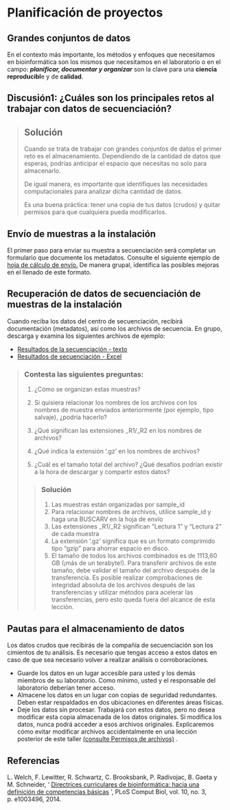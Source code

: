 # Planificación de proyectos

## **Grandes conjuntos de datos**

En el contexto más importante, los métodos y enfoques que necesitamos en bioinformática son los mismos que necesitamos en el laboratorio o en el campo: ***planificar, documentar y organizar*** son la clave para una **ciencia reproducibl**e y de **calidad**.

## Discusión1: ¿Cuáles son los principales retos al trabajar con datos de secuenciación?

> ## **Solución**
>
> Cuando se trata de trabajar con grandes conjuntos de datos el primer reto es el almacenamiento. Dependiendo de la cantidad de datos que esperas, podrías anticipar el espacio que necesitas no solo para almacenarlo.
>
> De igual manera, es importante que identifiques las necesidades computacionales para analizar dicha cantidad de datos.
>
> Es una buena práctica: tener una copia de tus datos (crudos) y quitar permisos para que cualquiera pueda modificarlos.

## **Envío de muestras a la instalación**

El primer paso para enviar su muestra a secuenciación será completar un formulario que documente los metadatos. Consulte el siguiente ejemplo de [hoja de cálculo de envío.](https://carpentries-lab.github.io/metagenomics-organization/files/sample_submission.txt) De manera grupal, identifica las posibles mejoras en el llenado de este formato.

## **Recuperación de datos de secuenciación de muestras de la instalación**

Cuando reciba los datos del centro de secuenciación, recibirá documentación (metadatos), así como los archivos de secuencia. En grupo, descarga y examina los siguientes archivos de ejemplo:

-   [Resultados de la secuenciación - texto](https://carpentries-lab.github.io/metagenomics-organization/files/sequencing_results_metadata.txt)
-   [Resultados de secuenciación - Excel](https://carpentries-lab.github.io/metagenomics-organization/files/sequencing_results_metadata.xls)

> ### Contesta las siguientes preguntas:
>
> 1.  ¿Cómo se organizan estas muestras?
>
> 2.  Si quisiera relacionar los nombres de los archivos con los nombres de muestra enviados anteriormente (por ejemplo, tipo salvaje), ¿podría hacerlo?
>
> 3.  ¿Qué significan las extensiones \_R1/\_R2 en los nombres de archivos?
>
> 4.  ¿Qué indica la extensión '.gz' en los nombres de archivos?
>
> 5.  ¿Cuál es el tamaño total del archivo? ¿Qué desafíos podrían existir a la hora de descargar y compartir estos datos?
>
> > ### **Solución**
> >
> > 1.  Las muestras están organizadas por sample_id
> > 2.  Para relacionar nombres de archivos, utilice sample_id y haga una BUSCARV en la hoja de envío
> > 3.  Las extensiones \_R1/\_R2 significan “Lectura 1” y “Lectura 2” de cada muestra
> > 4.  La extensión '.gz' significa que es un formato comprimido tipo “gzip” para ahorrar espacio en disco.
> > 5.  El tamaño de todos los archivos combinados es de 1113,60 GB (¡más de un terabyte!). Para transferir archivos de este tamaño, debe validar el tamaño del archivo después de la transferencia. Es posible realizar comprobaciones de integridad absoluta de los archivos después de las transferencias y utilizar métodos para acelerar las transferencias, pero esto queda fuera del alcance de esta lección.

## **Pautas para el almacenamiento de datos**

Los datos crudos que recibirás de la compañía de secuenciación son los cimientos de tu análisis. Es necesario que tengas acceso a estos datos en caso de que sea necesario volver a realizar análisis o corroboraciones.

-   Guarde los datos en un lugar accesible para usted y los demás miembros de su laboratorio. Como mínimo, usted y el responsable del laboratorio deberían tener acceso.
-   Almacene los datos en un lugar con copias de seguridad redundantes. Deben estar respaldados en dos ubicaciones en diferentes áreas físicas.
-   Deje los datos sin procesar. Trabajará con estos datos, pero no desea modificar esta copia almacenada de los datos originales. Si modifica los datos, nunca podrá acceder a esos archivos originales. Explicaremos cómo evitar modificar archivos accidentalmente en una lección posterior de este taller [(consulte Permisos de archivos)](https://carpentries-incubator.github.io/shell-metagenomics/02-the-filesystem/index.html) .

## Referencias

L. Welch, F. Lewitter, R. Schwartz, C. Brooksbank, P. Radivojac, B. Gaeta y M. Schneider, ' [Directrices curriculares de bioinformática: hacia una definición de competencias básicas](http://www.ncbi.nlm.nih.gov/pmc/articles/PMC3945096/) ', PLoS Comput Biol, vol. 10, no. 3, p. e1003496, 2014.

